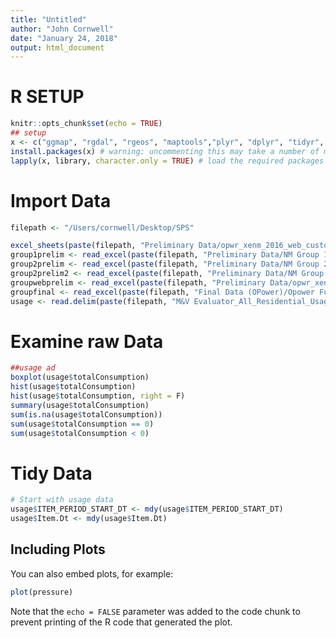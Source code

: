 ```yaml
---
title: "Untitled"
author: "John Cornwell"
date: "January 24, 2018"
output: html_document
---
```

# R SETUP
```r
knitr::opts_chunk$set(echo = TRUE)
## setup
x <- c("ggmap", "rgdal", "rgeos", "maptools","plyr", "dplyr", "tidyr", "tmap", "reshape2", "xlsx", "XLConnect", "readxl", "lubridate")
install.packages(x) # warning: uncommenting this may take a number of minutes
lapply(x, library, character.only = TRUE) # load the required packages

```

# Import Data
```r
filepath <- "/Users/cornwell/Desktop/SPS"

excel_sheets(paste(filepath, "Preliminary Data/opwr_xenm_2016_web_customers_20170209.xlsx", sep = "/"))
group1prelim <- read_excel(paste(filepath, "Preliminary Data/NM Group 1 Usage.xlsx", sep = "/"), sheet = "Sheet1")
group2prelim <- read_excel(paste(filepath, "Preliminary Data/NM Group 2 Usage Part 1.xlsx", sep = "/"), sheet = "Sheet1")
group2prelim2 <- read_excel(paste(filepath, "Preliminary Data/NM Group 2 Usage Part 2.xlsx", sep = "/"), sheet = "Sheet1")
groupwebprelim <- read_excel(paste(filepath, "Preliminary Data/opwr_xenm_2016_web_customers_20170209.xlsx", sep = "/"), sheet = "Sheet1")
groupfinal <- read_excel(paste(filepath, "Final Data (OPower)/Opower Full 2017 Participation_20180117.xlsx", sep = "/"), sheet = "Sheet1")
usage <- read.delim(paste(filepath, "M&V Evaluator_All_Residential_Usage_2016_2017.txt", sep = "/"), stringsAsFactors = F)
```

# Examine raw Data
```r
##usage ad
boxplot(usage$totalConsumption)
hist(usage$totalConsumption)
hist(usage$totalConsumption, right = F)
summary(usage$totalConsumption)
sum(is.na(usage$totalConsumption))
sum(usage$totalConsumption == 0)
sum(usage$totalConsumption < 0)
```

# Tidy Data
```r
# Start with usage data
usage$ITEM_PERIOD_START_DT <- mdy(usage$ITEM_PERIOD_START_DT)
usage$Item.Dt <- mdy(usage$Item.Dt)

```


## Including Plots

You can also embed plots, for example:

```r
plot(pressure)
```

Note that the `echo = FALSE` parameter was added to the code chunk to prevent printing of the R code that generated the plot.
